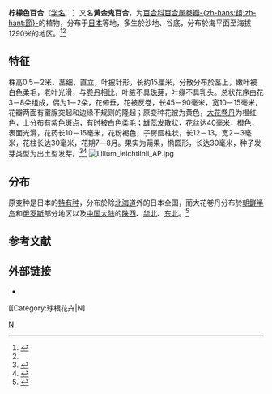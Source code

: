 {{Speciesbox 
| taxon = Lilium leichtlinii
| authority = Hook. f.
| image =Lilium leichtlinii var leichtlinii.jpg
| subdivision_ranks = [[变种|变种]]
| subdivision =
* 柠檬色百合 ''Lilium leichtlinii'' var. ''leichtlinii''
* [[大花卷丹|大花卷丹]] ''Lilium leichtlinii'' var. ''maximowiczii''
}}

'''柠檬色百合'''（[[学名|学名]]：{{lang|la|''Lilium leichtlinii''}}）又名'''黃金鬼百合'''，为[[百合科|百合科]][[百合属|百合属]][[卷瓣组|卷瓣-{zh-hans:组;zh-hant:節}-]]的植物，分布于[[日本|日本]]等地，多生於沙地、谷底，分布於海平面至海拔1290米的地区。<ref>{{cite web| url =http://www.bioinfo.cn/db05/KmzwSpecies.php?action=view&id=25263| title =柠檬色百合| work =《中国高等植物数据库全库》| publisher =中国科学院微生物研究所| author =昆明植物研究所| accessdate =2010-02-22| language =zh-hans| deadurl =yes| archiveurl =https://web.archive.org/web/20160305075407/http://www.bioinfo.cn/db05/KmzwSpecies.php?action=view&id=25263| archivedate =2016-03-05}}</ref><ref name="genlily"/>

== 特征 ==
株高0.5－2米，茎细，直立，叶披针形，长约15厘米，分散分布於茎上，嫩叶被白色柔毛，老叶光滑，与[[卷丹|卷丹]]相比，叶腋不具[[珠芽|珠芽]]，叶缘不具乳头。总状花序由花3－8朵组成，偶为1－2朵，花俯垂，花被反卷，长45－90毫米，宽10－15毫米，花瓣两面有蜜腺突起和边缘不规则的隆起；原变种花被为黄色，[[大花卷丹|大花卷丹]]为橙红色，上分布有紫色斑点，有时被白色柔毛；雄蕊发散状，花丝达40毫米，橙色，表面光滑，花药长10－15毫米，花粉褐色，子房圆柱状，长12－13，宽2－3毫米，花柱长达30毫米，花期7－8月。果实为蒴果，椭圆形，长达30毫米，种子发芽类型为出土型发芽。<ref name="genlily">{{cite web|url=http://www.the-genus-lilium.com/leichtlinii.htm|title=''Lilium leichtlinii''|date=2010-02-03|author=Markus Hohenegger|publisher=The Genus Lilium|access-date=2010-02-22|archive-date=2019-09-24|archive-url=https://web.archive.org/web/20190924212844/http://www.the-genus-lilium.com/leichtlinii.htm|dead-url=no}}</ref><ref>{{cite book|author=Stephen G. Haw|title=The Lilies of China|publisher=Timber Press|location=Portland|year=1986|ISBN=978-0-88192-034-5|pages=116 | language = en}}</ref>
[[File:Lilium_leichtlinii_AP.jpg|thumb]]
== 分布 ==
原变种是日本的[[特有种|特有种]]，分布於除[[北海道|北海道]]外的日本全国，而大花卷丹分布於[[朝鲜半岛|朝鲜半岛]]和[[俄罗斯|俄罗斯]]部分地区以及[[中国大陆|中国大陆]]的[[陕西|陕西]]、[[华北|华北]]、[[中国东北地区|东北]]。<ref>{{cite web| url =http://www.bioinfo.cn/db05/KmzwSpecies.php?action=view&id=11320| title =大花卷丹（变种）| work =《中国高等植物数据库全库》| publisher =中国科学院微生物研究所| author =昆明植物研究所| accessdate =2010-02-22| language =zh-hans| deadurl =yes| archiveurl =https://web.archive.org/web/20160305034656/http://www.bioinfo.cn/db05/KmzwSpecies.php?action=view&id=11320| archivedate =2016-03-05}}</ref>

== 参考文献 ==
{{reflist}}

==外部链接==
{{Commons category|Lilium leichtlinii}}
{{Wikispecies|Lilium leichtlinii}}
*{{zh-hans}}{{CVH|Lilium leichtlinii}}
{{Taxonbar|from=Q293220}}

[[Category:百合属|N]]
[[Category:球根花卉|N]